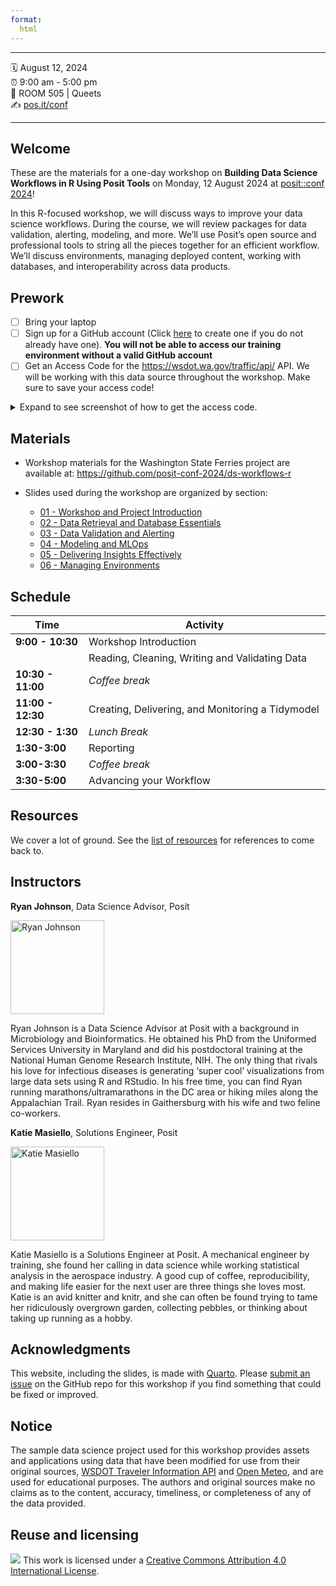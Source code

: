 ```yaml
---
format:
  html
---
```


-----

🗓️ August 12, 2024  
⏰     9:00 am - 5:00 pm  
🏨           ROOM 505 | Queets  
✍️    [pos.it/conf](http://pos.it/conf)

-----

## Welcome

These are the materials for a one-day workshop on <b>Building Data Science Workflows in R Using Posit Tools</b> on Monday, 12 August 2024 at [posit::conf 2024](http://pos.it/conf)!

In this R-focused workshop, we will discuss ways to improve your data science workflows. During the course, we will review packages for data validation, alerting, modeling, and more. We’ll use Posit’s open source and professional tools to string all the pieces together for an efficient workflow. We’ll discuss environments, managing deployed content, working with databases, and interoperability across data products.

## Prework

- [ ] Bring your laptop
- [ ] Sign up for a GitHub account (Click [here](https://github.com/join) to create one if you do not already have one). **You will not be able to access our training environment without a valid GitHub account**
- [ ] Get an Access Code for the <https://wsdot.wa.gov/traffic/api/> API. We will be working with this data source throughout the workshop. Make sure to save your access code!

<details>
<summary>Expand to see screenshot of how to get the access code.</summary>

![Get the access code for the wsdot API](images/wsdot-access-token.png)

</details>

## Materials

- Workshop materials for the Washington State Ferries project are available at:  <https://github.com/posit-conf-2024/ds-workflows-r>

- Slides used during the workshop are organized by section: 
  - [01 - Workshop and Project Introduction](slides/01_workshop_and_project_intro.html)
  - [02 - Data Retrieval and Database Essentials](slides/02_data_download_and_databases.html)
  - [03 - Data Validation and Alerting](slides/03_data_validation_and_alerting.html)
  - [04 - Modeling and MLOps](slides/04_tidymodels_and_vetiver.html)
  - [05 - Delivering Insights Effectively](slides/05_delivery.html)
  - [06 - Managing Environments](slides/06_managing_environments.html)
  
## Schedule

| **Time**          | **Activity**                                                |
|-------------------|-------------------------------------------------------------|
| **9:00 - 10:30**  | Workshop Introduction                                       |
|                   | Reading, Cleaning, Writing and Validating Data              |
| **10:30 - 11:00** | *Coffee break*                                              |
| **11:00 - 12:30** | Creating, Delivering, and Monitoring a Tidymodel            |
| **12:30 - 1:30**  | *Lunch Break*                                               |
| **1:30-3:00**     | Reporting                                                   |
| **3:00-3:30**     | *Coffee break*                                              |
| **3:30-5:00**     | Advancing your Workflow                                     |

## Resources

We cover a lot of ground. See the [list of resources](/resources.html) for references to come back to.

## Instructors

**Ryan Johnson**, Data Science Advisor, Posit

<img src="https://static.rainfocus.com/posit/positconf23/att/1677178604739001JAiJ/attprofile/ryan-johnson_1677178699411001Jhx9.jpeg" alt="Ryan Johnson" width="150" height="150">

Ryan Johnson is a Data Science Advisor at Posit with a background in Microbiology and Bioinformatics. He obtained his PhD from the Uniformed Services University in Maryland and did his postdoctoral training at the National Human Genome Research Institute, NIH. The only thing that rivals his love for infectious diseases is generating 'super cool' visualizations from large data sets using R and RStudio. In his free time, you can find Ryan running marathons/ultramarathons in the DC area or hiking miles along the Appalachian Trail. Ryan resides in Gaithersburg with his wife and two feline co-workers.

**Katie Masiello**, Solutions Engineer, Posit

<img src="https://static.rainfocus.com/posit/positconf23/att/1677178634814001OIcK/attprofile/katie-masiello_1677178747298001qORW.jpeg" alt="Katie Masiello" width="150" height="150">

Katie Masiello is a Solutions Engineer at Posit. A mechanical engineer by training, she found her calling in data science while working statistical analysis in the aerospace industry. A good cup of coffee, reproducibility, and making life easier for the next user are three things she loves most. Katie is an avid knitter and knitr, and she can often be found trying to tame her ridiculously overgrown garden, collecting pebbles, or thinking about taking up running as a hobby.


## Acknowledgments {.appendix}

This website, including the slides, is made with [Quarto](https://quarto.org/). Please [submit an issue](https://github.com/posit-conf-2024/ds-workflows-r/issues) on the GitHub repo for this workshop if you find something that could be fixed or improved.

## Notice {.appendix}
The sample data science project used for this workshop provides assets and applications using data that have been modified for use from their original sources, [WSDOT Traveler Information API](https://wsdot.wa.gov/traffic/api/) and [Open Meteo](https://open-meteo.com/), and are used for educational purposes. The authors and original sources make no claims as to the content, accuracy, timeliness, or completeness of any of the data provided.

## Reuse and licensing {.appendix}

![](https://i.creativecommons.org/l/by/4.0/88x31.png) This work is
licensed under a [Creative Commons Attribution 4.0 International
License](https://creativecommons.org/licenses/by/4.0/).